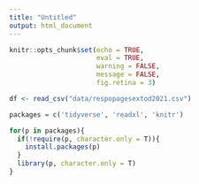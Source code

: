 ```yaml
---
title: "Untitled"
output: html_document
---
```


```r
knitr::opts_chunk$set(echo = TRUE,
                      eval = TRUE,
                      warning = FALSE,
                      message = FALSE,
                      fig.retina = 3)
```

```r
df <- read_csv("data/respopagesextod2021.csv")
```
```r
packages = c('tidyverse', 'readxl', 'knitr')

for(p in packages){
  if(!require(p, character.only = T)){
    install.packages(p)
  }
  library(p, character.only = T)
}
```

```r

```

```r

```
